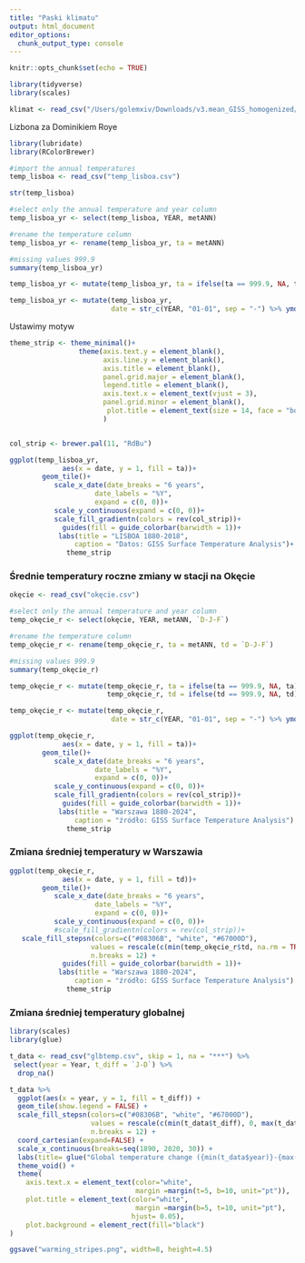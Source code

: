 ```yaml
---
title: "Paski klimatu"
output: html_document
editor_options: 
  chunk_output_type: console
---  
```


```r
knitr::opts_chunk$set(echo = TRUE)
```

```r
library(tidyverse)
library(scales)
```

```r
klimat <- read_csv("/Users/golemxiv/Downloads/v3.mean_GISS_homogenized/step2.v3.csv")
```

Lizbona za Dominikiem Roye

```r
library(lubridate)
library(RColorBrewer)


```


```r

#import the annual temperatures
temp_lisboa <- read_csv("temp_lisboa.csv")

str(temp_lisboa)

```

```r
#select only the annual temperature and year column
temp_lisboa_yr <- select(temp_lisboa, YEAR, metANN)

#rename the temperature column
temp_lisboa_yr <- rename(temp_lisboa_yr, ta = metANN)

#missing values 999.9
summary(temp_lisboa_yr) 
```

```r
temp_lisboa_yr <- mutate(temp_lisboa_yr, ta = ifelse(ta == 999.9, NA, ta))
```


```r
temp_lisboa_yr <- mutate(temp_lisboa_yr, 
                         date = str_c(YEAR, "01-01", sep = "-") %>% ymd())
```


Ustawimy motyw

```r
theme_strip <- theme_minimal()+
                 theme(axis.text.y = element_blank(),
                       axis.line.y = element_blank(),
                       axis.title = element_blank(),
                       panel.grid.major = element_blank(),
                       legend.title = element_blank(),
                       axis.text.x = element_text(vjust = 3),
                       panel.grid.minor = element_blank(),
                        plot.title = element_text(size = 14, face = "bold")
                       )


col_strip <- brewer.pal(11, "RdBu")
```



```r
ggplot(temp_lisboa_yr,
             aes(x = date, y = 1, fill = ta))+
        geom_tile()+
           scale_x_date(date_breaks = "6 years",
                     date_labels = "%Y",
                     expand = c(0, 0))+
           scale_y_continuous(expand = c(0, 0))+
           scale_fill_gradientn(colors = rev(col_strip))+
             guides(fill = guide_colorbar(barwidth = 1))+
            labs(title = "LISBOA 1880-2018",
                caption = "Datos: GISS Surface Temperature Analysis")+
              theme_strip
```


### Średnie temperatury roczne zmiany w stacji na Okęcie


```r
okęcie <- read_csv("okęcie.csv")
```

```r
#select only the annual temperature and year column
temp_okęcie_r <- select(okęcie, YEAR, metANN, `D-J-F`)

#rename the temperature column
temp_okęcie_r <- rename(temp_okęcie_r, ta = metANN, td = `D-J-F`)

#missing values 999.9
summary(temp_okęcie_r) 
```


```r
temp_okęcie_r <- mutate(temp_okęcie_r, ta = ifelse(ta == 999.9, NA, ta),
                        temp_okęcie_r, td = ifelse(td == 999.9, NA, td))
```


```r
temp_okęcie_r <- mutate(temp_okęcie_r, 
                         date = str_c(YEAR, "01-01", sep = "-") %>% ymd())
```




```r
ggplot(temp_okęcie_r,
             aes(x = date, y = 1, fill = ta))+
        geom_tile()+
           scale_x_date(date_breaks = "6 years",
                     date_labels = "%Y",
                     expand = c(0, 0))+
           scale_y_continuous(expand = c(0, 0))+
           scale_fill_gradientn(colors = rev(col_strip))+
             guides(fill = guide_colorbar(barwidth = 1))+
            labs(title = "Warszawa 1880-2024",
                caption = "źródło: GISS Surface Temperature Analysis") +
              theme_strip
```



### Zmiana średniej temperatury w Warszawia

```r
ggplot(temp_okęcie_r,
             aes(x = date, y = 1, fill = td))+
        geom_tile()+
           scale_x_date(date_breaks = "6 years",
                     date_labels = "%Y",
                     expand = c(0, 0))+
           scale_y_continuous(expand = c(0, 0))+
           #scale_fill_gradientn(colors = rev(col_strip))+
   scale_fill_stepsn(colors=c("#08306B", "white", "#67000D"),
                    values = rescale(c(min(temp_okęcie_r$td, na.rm = TRUE), 0, max(temp_okęcie_r$td, na.rm = TRUE))),
                    n.breaks = 12) +
             guides(fill = guide_colorbar(barwidth = 1))+
            labs(title = "Warszawa 1880-2024",
                caption = "źródło: GISS Surface Temperature Analysis") +
              theme_strip
```

### Zmiana średniej temperatury globalnej


```r

library(scales)
library(glue)

```


```r

t_data <- read_csv("glbtemp.csv", skip = 1, na = "***") %>%
 select(year = Year, t_diff = `J-D`) %>%
  drop_na()


```


```r

t_data %>%
  ggplot(aes(x = year, y = 1, fill = t_diff)) +
  geom_tile(show.legend = FALSE) +
  scale_fill_stepsn(colors=c("#08306B", "white", "#67000D"),
                    values = rescale(c(min(t_data$t_diff), 0, max(t_data$t_diff))),
                    n.breaks = 12) +
  coord_cartesian(expand=FALSE) +
  scale_x_continuous(breaks=seq(1890, 2020, 30)) +
  labs(title= glue("Global temperature change ({min(t_data$year)}-{max(t_data$year)})")) +
  theme_void() +
  theme(
    axis.text.x = element_text(color="white",
                               margin =margin(t=5, b=10, unit="pt")),
    plot.title = element_text(color="white",
                               margin =margin(b=5, t=10, unit="pt"),
                              hjust= 0.05),
    plot.background = element_rect(fill="black")
)

ggsave("warming_stripes.png", width=8, height=4.5)


```

